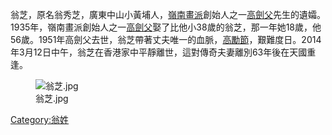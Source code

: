 {{expand|time=2015-03-14T07:49:25+00:00}}
{{unreferenced|time=2015-03-14T07:49:25+00:00}}
翁芝，原名翁秀芝，廣東中山小黃埔人，[[嶺南畫派|嶺南畫派]]創始人之一[[高劍父|高劍父]]先生的遺孀。1935年，嶺南畫派創始人之一[[高劍父|高劍父]]娶了比他小38歲的翁芝，那一年她18歲，他56歲。1951年高劍父去世，翁芝帶著丈夫唯一的血脈，[[高勵節|高勵節]]，艱難度日。2014年3月12日中午，翁芝在香港家中平靜離世，這對傳奇夫妻離別63年後在天國重逢。

[[File:翁芝.jpg|thumb]]

[[Category:翁姓|Category:翁姓]]